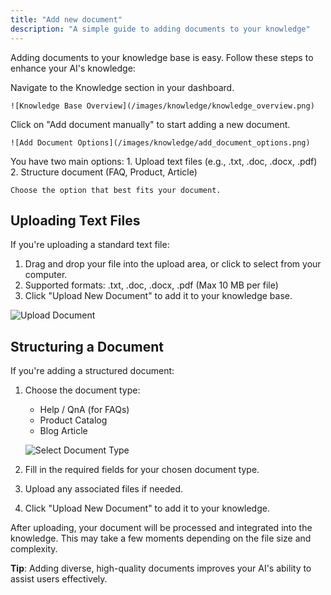 ```yaml
---
title: "Add new document"
description: "A simple guide to adding documents to your knowledge"
---
```


Adding documents to your knowledge base is easy. Follow these steps to enhance your AI's knowledge:

<Steps>
  <Step title="Access Knowledge Base">
    Navigate to the Knowledge section in your dashboard.

    ![Knowledge Base Overview](/images/knowledge/knowledge_overview.png)

  </Step>

  <Step title="Choose Addition Method">
    Click on "Add document manually" to start adding a new document.

    ![Add Document Options](/images/knowledge/add_document_options.png)

  </Step>

  <Step title="Select Document Type">
    You have two main options:
    1. Upload text files (e.g., .txt, .doc, .docx, .pdf)
    2. Structure document (FAQ, Product, Article)

    Choose the option that best fits your document.

  </Step>
</Steps>

## Uploading Text Files

If you're uploading a standard text file:

1. Drag and drop your file into the upload area, or click to select from your computer.
2. Supported formats: .txt, .doc, .docx, .pdf (Max 10 MB per file)
3. Click "Upload New Document" to add it to your knowledge base.

![Upload Document](/images/knowledge/upload_document.png)

## Structuring a Document

If you're adding a structured document:

1. Choose the document type:

   - Help / QnA (for FAQs)
   - Product Catalog
   - Blog Article

   ![Select Document Type](/images/knowledge/add_document_options.png)

2. Fill in the required fields for your chosen document type.
3. Upload any associated files if needed.
4. Click "Upload New Document" to add it to your knowledge.

After uploading, your document will be processed and integrated into the knowledge. This may take a few moments depending on the file size and complexity.

**Tip**: Adding diverse, high-quality documents improves your AI's ability to assist users effectively.

